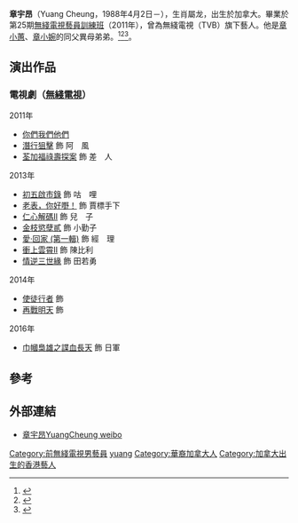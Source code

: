 {{藝人
|姓名 = 章宇昂
|類型 = 男藝人
|圖片 =
|圖片尺寸 =
|圖片簡介 =
|本名 =
|外文名 = 
|外文 = 
|羅馬拼音 = 
|英文名 = Yuang Cheung
|暱稱 = 阿Yu
|其他藝名 =
|國籍 = 
|民族 =
|籍貫 = 
|出生日期 = {{birth date and age|1988|4|2}}
|出生地點 = {{CAN}} 
|逝世日期 =
|逝世地點 =
|職業 = 
|語言 = [[粵語|粵語]]、[[英語|英語]]、[[国语|国语]]、[[日语|日语]]、[[法语|法语]]
|三圍 =
|教育程度 = 
|宗教信仰 =
|配偶 =
|兒女 =
|父母 =
|演奏樂器 =
|出道地點 =
|出道作 = [[你們我們他們|你們我們他們]]
|出道日期 =
|代表作 =
|活躍年代 = 2011年至今
|唱片公司 =
|經紀公司 = [[TVB|TVB]]（2011-15年）
|網站 =
}}
'''章宇昂'''（Yuang Cheung，1988年4月2日－），生肖屬龙，出生於加拿大。畢業於第25期[[無綫電視藝員訓練班|無綫電視藝員訓練班]]（2011年），曾為無綫電視（TVB）旗下藝人。他是[[章小蕙|章小蕙]]、[[章小婉|章小婉]]的同父異母弟弟。<ref>{{Cite web |url=http://orientaldaily.on.cc/cnt/entertainment/20151127/00282_027.html |title=存档副本 |access-date=2018-02-04 |archive-date=2018-02-05 |archive-url=https://web.archive.org/web/20180205000738/http://orientaldaily.on.cc/cnt/entertainment/20151127/00282_027.html |dead-url=no }}</ref><ref>{{Cite web |url=http://orientaldaily.on.cc/cnt/entertainment/20121211/00282_041.html |title=存档副本 |access-date=2018-02-04 |archive-date=2012-12-14 |archive-url=https://web.archive.org/web/20121214113521/http://orientaldaily.on.cc/cnt/entertainment/20121211/00282_041.html |dead-url=no }}</ref><ref>{{Cite web |url=http://orientaldaily.on.cc/cnt/entertainment/20120718/00282_006.html |title=存档副本 |access-date=2018-02-04 |archive-date=2012-11-06 |archive-url=https://web.archive.org/web/20121106122059/http://orientaldaily.on.cc/cnt/entertainment/20120718/00282_006.html |dead-url=no }}</ref>。

==演出作品==
===電視劇（[[無綫電視|無綫電視]]）===
;2011年
*[[你們我們他們|你們我們他們]]
*[[潛行狙擊|潛行狙擊]] 飾 阿　風
*[[荃加福祿壽探案|荃加福祿壽探案]] 飾 差　人
;2013年
*[[初五啟市錄|初五啟市錄]] 飾 咕　哩
*[[老表，你好嘢！_(電視劇)|老表，你好嘢！]] 飾 賈標手下
*[[仁心解碼II|仁心解碼II]] 飾 兒　子
*[[金枝慾孽貳|金枝慾孽貳]] 飾 小勤子
*[[愛·回家_(第一輯)|愛·回家 (第一輯)]] 飾 經　理
*[[衝上雲霄II|衝上雲霄II]] 飾 陳比利
*[[情逆三世緣|情逆三世緣]] 飾 田若勇
;2014年
*[[使徒行者|使徒行者]] 飾 
*[[再戰明天|再戰明天]] 飾 
;2016年
*[[巾幗梟雄之諜血長天|巾幗梟雄之諜血長天]] 飾 日軍

==參考==
{{reflist}}

==外部連結==
*[https://www.weibo.com/cheungyuang   章宇昂YuangCheung  weibo] {{Wayback|url=https://www.weibo.com/cheungyuang |date=20171029081525 }}
{{DEFAULTSORT:cheung}}
[[Category:前無綫電視男藝員|Category:前無綫電視男藝員]]
[[Category:章姓|yuang]]
[[Category:華裔加拿大人|Category:華裔加拿大人]]
[[Category:加拿大出生的香港藝人|Category:加拿大出生的香港藝人]]